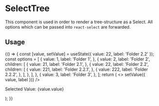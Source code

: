 
<Meta title="components/SelectTree" />

# SelectTree

This component is used in order to render a tree-structure as a Select. All options which can be passed
into `react-select` are forwarded.

## Usage

<Canvas>
  <Story name="base">
    {() => {
      const [value, setValue] = useState({ value: 22, label: 'Folder 2.2' });
      const options = [
        {
          value: 1,
          label: 'Folder 1',
        },
        {
          value: 2,
          label: 'Folder 2',
          children: [
            {
              value: 21,
              label: 'Folder 2.1',
            },
            {
              value: 22,
              label: 'Folder 2.2',
              children: [
                {
                  value: 221,
                  label: 'Folder 2.2.1',
                },
                {
                  value: 222,
                  label: 'Folder 2.2.2',
                },
              ],
            },
          ],
        },
        {
          value: 3,
          label: 'Folder 3',
        },
      ];
      return (
        <>
          <SelectTree
            options={options}
            defaultValue={value}
            onChange={({ value, label }) => setValue({ value, label })}
          />
          <p>Selected Value: {value.value}</p>
        </>
      );
    }}
  </Story>
</Canvas>

<ArgsTable of={SelectTree} />
